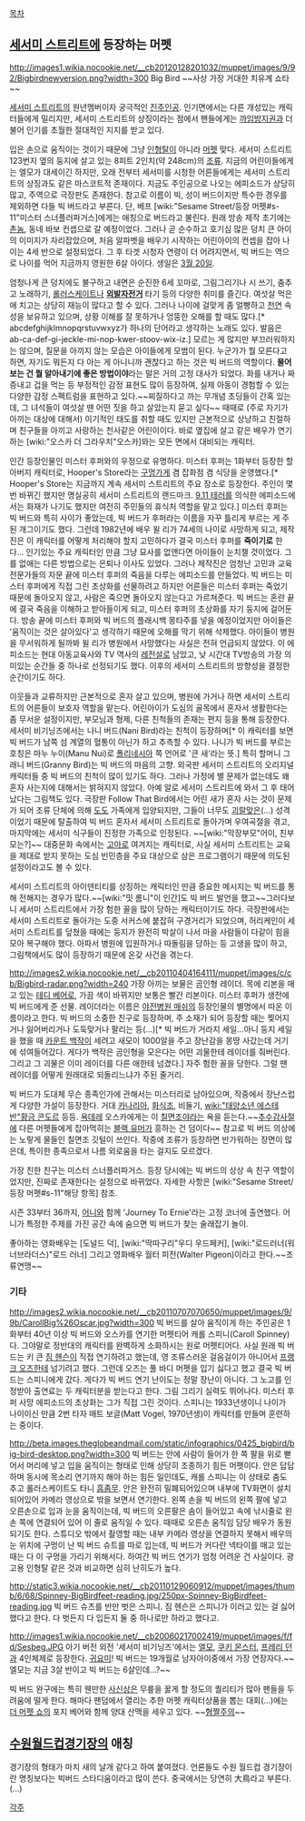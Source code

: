 [[목차]]

== [[세서미 스트리트]]에 등장하는 머펫 ==
http://images1.wikia.nocookie.net/__cb20120128201032/muppet/images/9/92/Bigbirdnewversion.png?width=300
Big Bird
~~사상 가장 거대한 치유계 쇼타~~

[[세서미 스트리트]]의 원년멤버이자 궁극적인 [[진주인공]]. 인기면에서는 다른 개성있는 캐릭터들에게 밀리지만, 세서미 스트리트의 상징이라는 점에서 팬들에게는 [[까임방지권]]과 더불어 인기를 초월한 절대적인 지지를 받고 있다.

입은 손으로 움직이는 것이기 때문에 그냥 [[인형탈]]이 아니라 [[머펫]] 맞다. 세서미 스트리트 123번지 옆의 둥지에 살고 있는 8피트 2인치(약 248cm)의 [[조류]]. 지금의 어린이들에게는 엘모가 대세이긴 하지만, 오래 전부터 세서미를 시청한 어른들에게는 세서미 스트리트의 상징과도 같은 마스코트적 존재이다. 지금도 주인공으로 나오는 에피소드가 상당히 많고, 주역으로 극장판도 존재한다. 참고로 이름이 빅, 성이 버드이지만 특수한 경우를 제외하면 다들 빅 버드라고 부른다. 단, 베프 [wiki:"Sesame Street/등장 머펫#s-11"미스터 스너플러파거스]에게는 애칭으로 버드라고 불린다. 원래 방송 제작 초기에는 [[촌놈]], 동네 바보 컨셉으로 갈 예정이었다. 그러나 곧 순수하고 호기심 많은 덩치 큰 아이의 이미지가 자리잡았으며, 처음 알파벳을 배우기 시작하는 어린아이의 컨셉을 잡아 나이는 4세 반으로 설정되었다. 그 후 타겟 시청자 연령이 더 어려지면서, 빅 버드는 역으로 나이를 먹어 지금까지 영원한 6살 아이다. 생일은 [[3월 20일]].

엄청나게 큰 덩치에도 불구하고 내면은 순진한 6세 꼬마로, 그림그리기나 시 쓰기, 춤추고 노래하기, [[롤러스케이트]]나 '''[[외발자전거]]''' 타기 등의 다양한 취미를 즐긴다. 여섯살 먹은 애 치고는 상당히 재능이 많다고 할 수 있다. 그러나 나이에 걸맞게 좀 얼빵하고 [[천연]] 속성을 보유하고 있으며, 상황 이해를 잘 못하거나 엉뚱한 오해를 할 때도 많다.[* abcdefghijklmnopqrstuvwxyz가 하나의 단어라고 생각하는 노래도 있다. 발음은 ab-ca-def-gi-jeckle-mi-nop-kwer-stoov-wix-iz.] 모르는 게 많지만 부끄러워하지는 않으며, 질문을 아끼지 않는 모습은 아이들에게 모범이 된다. 누군가가 뭘 모른다고 하면, 자기도 뭐든지 다 아는 게 아니니까 괜찮다고 하는 것은 빅 버드의 역할이다. '''물어보는 건 뭘 알아내기에 좋은 방법이야'''라는 말은 거의 고정 대사가 되었다. 화를 내거나 짜증내고 겁을 먹는 등 부정적인 감정 표현도 많이 등장하여, 실제 아동이 경험할 수 있는 다양한 감정 스펙트럼을 표현하고 있다.~~찌질하다고 까는 무개념 초딩들이 간혹 있는데, 그 녀석들이 여섯살 땐 어떤 짓을 하고 살았는지 묻고 싶다~~ 때때로 (주로 자기가 아끼는 대상에 대해서) 이기적인 태도를 취할 때도 있지만 근본적으로 상냥하고 친절하며 친구들을 아끼고 사랑하는 천사같은 어린이이다. 바로 옆집에 살고 같은 배우가 연기하는 [wiki:"오스카 더 그라우치"오스카]와는 모든 면에서 대비되는 캐릭터.

인간 등장인물인 미스터 후퍼와의 우정으로 유명하다. 미스터 후퍼는 1화부터 등장한 할아버지 캐릭터로, Hooper's Store라는 [[구멍가게]] 겸 잡화점 겸 식당을 운영했다.[* Hooper's Store는 지금까지 계속 세서미 스트리트의 주요 장소로 등장한다. 주인이 몇 번 바뀌긴 했지만 명실공히 세서미 스트리트의 랜드마크. [[9.11 테러]]를 의식한 에피소드에서는 화재가 나기도 했지만 여전히 주민들의 휴식처 역할을 맡고 있다.] 미스터 후퍼는 빅 버드와 특히 사이가 좋았는데, 빅 버드가 후퍼라는 이름을 자꾸 틀리게 부르는 게 주된 개그이기도 했다. 그런데 1982년에 배우 윌 리가 74세의 나이로 사망하게 되고, 제작진은 이 캐릭터를 어떻게 처리해야 할지 고민하다가 결국 미스터 후퍼를 '''죽이기로''' 한다... 인기있는 주요 캐릭터인 만큼 그냥 묘사를 없앤다면 아이들이 눈치챌 것이었다. 그를 없애는 다른 방법으로는 은퇴나 이사도 있었다. 그러나 제작진은 엄청난 고민과 교육 전문가들의 자문 끝에 미스터 후퍼의 죽음을 다루는 에피소드를 만들었다. 빅 버드는 미스터 후퍼에게 직접 그린 초상화를 선물하려고 하지만 어른들은 미스터 후퍼는 죽었기 때문에 돌아오지 않고, 사람은 죽으면 돌아오지 않는다고 가르쳐준다. 빅 버드는 혼란 끝에 결국 죽음을 이해하고 받아들이게 되고, 미스터 후퍼의 초상화를 자기 둥지에 걸어둔다. 방송 끝에 미스터 후퍼와 빅 버드의 플래시백 몽타주를 넣을 예정이었지만 아이들은 '움직이는 것은 살아있다'고 생각하기 때문에 오해를 막기 위해 삭제했다. 아이들이 병원을 무서워하게 될까봐 윌 리가 병원에서 사망했다는 사실은 전혀 언급되지 않았다. 이 에피소드는 현대 아동교육사와 TV 역사의 [[레전설]]로 남았고, 낮 시간대 TV방송의 가장 의미있는 순간들 중 하나로 선정되기도 했다. 이후의 세서미 스트리트의 방향성을 결정한 순간이기도 하다.

이웃들과 교류하지만 근본적으로 혼자 살고 있으며, 병원에 가거나 하면 세서미 스트리트의 어른들이 보호자 역할을 맡는다. 어린아이가 도심의 골목에서 혼자서 생활한다는 좀 무서운 설정이지만, 부모님과 형제, 다른 친척들의 존재는 편지 등을 통해 등장한다. 세서미 비기닝즈에서는 나니 버드(Nani Bird)라는 친척이 등장하며[* 이 캐릭터를 보면 빅 버드가 남쪽 섬 계열의 혈통이 아닌가 하고 추측할 수 있다. 나니가 빅 버드를 부르는 호칭은 마누 누이(Manu Nui)로 [[폴리네시아]] 쪽 언어로 '큰 새'라는 뜻.] 특히 할머니 그래니 버드(Granny Bird)는 빅 버드의 마음의 고향. 외국판 세서미 스트리트의 오리지널 캐릭터들 중 빅 버드의 친척이 많이 있기도 하다. 그러나 가정에 별 문제가 없는데도 왜 혼자 사는지에 대해서는 밝혀지지 않았다. 아예 알로 세서미 스트리트에 와서 그 후 태어났다는 그림책도 있다. 극장판 Follow That Bird에서는 어린 새가 혼자 사는 것이 문제가 되어 조류 단체에 의해 [[도도]] 가족에게 입양되지만, 그들이 너무도 [[괴랄]]맞은(...) 성격이었기 때문에 탈출하여 빅 버드 혼자서 세서미 스트리트로 돌아가며 우여곡절을 겪고, 마지막에는 세서미 식구들이 진정한 가족으로 인정된다. ~~[wiki:"막장부모"어이, 친부모는?]~~ 대중문화 속에서는 [[고아]]로 여겨지는 캐릭터로, 사실 세서미 스트리트는 교육을 제대로 받지 못하는 도심 빈민층을 주요 대상으로 삼은 프로그램이기 때문에 의도된 설정이라고도 볼 수 있다.

세서미 스트리트의 아이덴티티를 상징하는 캐릭터인 만큼 중요한 메시지는 빅 버드를 통해 전해지는 경우가 많다.~~[wiki:"밋 롬니"이 인간]도 빅 버드 발언을 했고~~그러다보니 세서미 스트리트에서 가장 험한 꼴을 많이 당하는 캐릭터이기도 하다. 극장판에서는 세서미 스트리트로 돌아가는 도중 서커스에 붙잡혀 구경거리가 되었으며, 허리케인이 세서미 스트리트를 덮쳤을 때에는 둥지가 완전히 박살이 나서 마을 사람들이 다같이 힘을 모아 복구해야 했다. 아파서 병원에 입원하거나 따돌림을 당하는 등 고생을 많이 하고, 그림책에서도 많이 등장하기 때문에 온갖 사건을 겪는다.

http://images2.wikia.nocookie.net/__cb20110404164111/muppet/images/c/cb/Bigbird-radar.png?width=240
가장 아끼는 보물은 곰인형 레이더. 목에 리본을 매고 있는 [[테디 베어]]로, 가끔 색이 바뀌지만 보통은 빨간 리본이다. 미스터 후퍼가 생전에 빅 버드에게 준 선물. 레이더라는 이름은 [[야전병원 매쉬]]의 등장인물의 별명에서 따온 이름이라고 한다. 빅 버드의 소중한 친구로 등장하며, 주 소재가 되어 등장할 때는 찢어지거나 잃어버리거나 도둑맞거나 팔리는 등(...)[* 빅 버드가 거라지 세일...아니 둥지 세일을 했을 때 [[카운트 백작]]이 세려고 새모이 1000알을 주고 장난감을 몽땅 사갔는데 거기에 섞여들어갔다. 게다가 백작은 곰인형을 모은다는 어떤 괴물한테 레이더를 줘버린다. 그리고 그 괴물은 이미 레이더를 다른 애한테 넘겼다.] 자주 험한 꼴을 당한다. 그럴 땐 레이더를 어떻게 원래대로 되돌리느냐가 주된 줄거리.

빅 버드가 도대체 무슨 종족인가에 관해서는 미스터리로 남아있으며, 작중에서 장난스럽게 다양한 가설이 등장한다. 거대 [[카나리아]], [[화식조]], 비둘기, [[wiki:"태양소년 에스테반"황금 콘도르]] 등등. [[욕데레]] 오스카에게는 이 [[칠면조]]야라는 욕을 듣는다.~~[[추수감사절]]에 다른 머펫들에게 잡아먹히는 [[블랙 유머]]가 흥하는 건 덤이다~~ 참고로 빅 버드 의상에는 노랗게 물들인 칠면조 깃털이 쓰인다. 작중에 조류가 등장하면 반가워하는 장면이 많은데, 특이한 종족으로서 나름 외로움을 타는 걸지도 모르겠다.

가장 친한 친구는 미스터 스너플러파거스. 등장 당시에는 빅 버드의 상상 속 친구 역할이었지만, 진짜로 존재한다는 설정으로 바뀌었다. 자세한 사항은 [wiki:"Sesame Street/등장 머펫#s-11"해당 항목] 참조.

시즌 33부터 36까지, [[어니]]와 함께 'Journey To Ernie'라는 고정 코너에 출연했다. 어니가 특정한 주제를 가진 공간 속에  숨으면 빅 버드가 찾는 술래잡기 놀이.

좋아하는 영화배우는 [도널드 덕], [wiki:"딱따구리"우디 우드페커], [wiki:"로드러너(워너브라더스)"로드 러너] 그리고 영화배우 월터 피전(Walter Pigeon)이라고 한다.~~조류연맹~~

=== 기타 ===
http://images2.wikia.nocookie.net/__cb20110707070650/muppet/images/9/9b/CarollBig%26Oscar.jpg?width=300
빅 버드를 살아 움직이게 하는 주인공은 1화부터 40년 이상 빅 버드와 오스카를 연기한 머펫티어 캐롤 스피니(Caroll Spinney)다. 그야말로 정반대의 캐릭터를 완벽하게 소화하시는 원로 머펫티어다. 사실 원래 빅 버드는 키 큰 [[짐 헨슨]]이 직접 연기하려고 했는데, 영 조류스러운 걸음걸이가 아니어서 [[프랭크 오즈]]한테 넘기려고 했다. 그런데 오즈는 풀 바디 머펫을 입기 싫다고 했고 결국 빅 버드는 스피니에게 갔다. 게다가 빅 버드 연기 난이도는 정말 장난이 아니다. 그 노고를 인정받아 출연료는 두 캐릭터분을 받는다고 한다. 그림 그리기 실력도 뛰어나다. 미스터 후퍼 사망 에피소드의 초상화는 그가 직접 그린 것이다. 스피니는 1933년생이니 나이가 나이이신 만큼 2번 타자 매트 보글(Matt Vogel, 1970년생)이 캐릭터를 만들며 훈련하는 중이다. 

http://beta.images.theglobeandmail.com/static/infographics/0425_bigbird/big-bird-desktop.png?width=300
빅 버드는 안에 사람이 들어가 한 쪽 팔을 위로 뻗어서 머리에 넣고 입을 움직이는 형태로 인해 상당히 조종하기 힘든 머펫이다. 안은 답답하며 동시에 목소리 연기까지 해야 하는 힘든 일인데도, 캐롤 스피니는 이 상태로 춤도 추고 롤러스케이트도 타니 [[흠좀무]].  안은 완전히 밀폐되어있으며 내부에 TV화면이 설치되어있어 카메라 영상으로 밖을 보면서 연기한다. 왼쪽 손을 빅 버드의 왼쪽 팔에 넣고 오른손으로 입과 눈을 움직이는데, 빅 버드의 오른팔은 솜이 들어있고 속에 낚시줄로 왼손 쪽에 연결되어 있어 이 줄로 움직일 수 있다. 때때로 오른손 움직임 담당 배우가 동원되기도 한다. 스튜디오 밖에서 촬영할 때는 내부 카메라 영상을 연결하지 못해서 배우의 눈 위치에 구멍이 난 빅 버드 슈트를 따로 입는데, 빅 버드가 커다란 넥타이를 매고 있는 때는 다 이 구멍을 가리기 위해서다. 하여간 빅 버드 연기가 엄청 어려운 건 사실이다. 광고용 인형탈 같은 것과 비교하면 심히 난히도가 높다.

http://static3.wikia.nocookie.net/__cb20110129060912/muppet/images/thumb/6/68/Spinney-BigBirdfeet-reading.jpg/250px-Spinney-BigBirdfeet-reading.jpg
빅 버드 슈츠를 반만 벗은 스피니. 짐 헨슨은 스피니가 이러고 있는 걸 싫어했다고 한다. 다 벗든지 다 입든지 둘 중 하나로만 하라고 했다고.

http://images1.wikia.nocookie.net/__cb20060217002419/muppet/images/f/fd/Sesbeg.JPG
아기 버전 외전 '세서미 비기닝즈'에서는 [[엘모]], [[쿠키 몬스터]], [[프레리 던]]과 4인체제로 등장한다. [[귀요미]]! 빅 버드는 19개월로 남자아이중에서 가장 연장자다.~~엘모는 지금 3살 반이고 빅 버드는 6살인데...?~~

빅 버드 완구에는 특히 웬만한 [[사신상]]은 무릎을 꿇게 할 정도의 퀄리티가 많아 팬들을 두려움에 떨게 한다. 해마다 팬덤에서 열리는 추한 머펫 캐릭터상품을 뽑는 대회(...)에는 [[더 머펫 쇼]]의 포지 베어와 함께 양대 산맥을 세우고 있다. ~~[http://www.toughpigs.com/wp-content/uploads/2010/02/KnickerbockerBigBird11inbeanbag-Tony-Whitaker.jpg 혐][http://www.toughpigs.com/wp-content/uploads/2010/03/Big-Bird-doll-knockoff-web.jpg 짤][http://www.toughpigs.com/wp-content/uploads/2010/03/Toccata-plush-Scott-H.jpg 주][http://www.toughpigs.com/wp-content/uploads/2010/03/uglytoys2005l.jpg 의]~~

== [[수원월드컵경기장]]의 애칭 ==
경기장의 형태가 마치 새의 날개 같다고 하여 붙여졌다. 언론들도 수원 월드컵 경기장이란 명칭보다는 빅버드 스타디움이라고 많이 쓴다.
중국에서는 당연히 大鳥라고 부른다.(...)

[[각주]]
